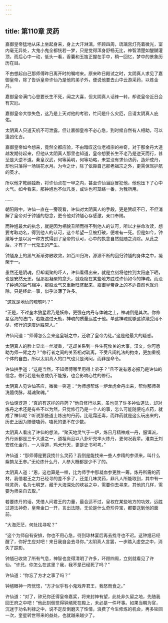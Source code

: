 ```yaml
---
---
---
```

title: 第110章 灵药
---





嘉御皇帝猛地从床上坐起身来，身上大汗淋漓，怀顾四周，琉璃宫灯亮着微光，室内毫无异处，大鬼小鬼全都恍若一梦，只是觉得浑身舒畅无比，神智清楚如醍醐灌顶，而后心中一动，低头一看，香囊和玉笛正握在手中，稍一回忆，梦中的景象历历在目。

不由想起自己那师傅昨日离开时的嘱咐来。原来昨日殿试之时，太阴真人求见了嘉御皇帝，除了告诉皇帝许仙乃是他的弟子外，便说他要去山中云游采药，以炼金丹。

嘉御皇帝满门心思要长生不死，闻之大喜，但太阴真人话锋一转，却说皇帝近日会有灾厄。

嘉御皇帝大惊失色，这乃是上天对他的考验，忙问是什么灾厄，且请太阴真人庇佑。

太阴真人只道天机不可泄露，但让嘉御皇帝不必心急，到时候自然有人相助，可以逢凶化吉。

嘉御皇帝如今想来，竟然全都应验，不由暗叹这位老祖宗的神奇，对于那金丹大道越发期待起来，但他从太阴真人那里也知道，皇帝想要长生不老乃是逆天而行，甚至是大逆不道。秦皇汉武，何等英明，何等功略，未尝没有求仙访药，造炉成丹，却也只落得一场镜花水月。为今之计，除了依靠自己那老祖宗之外，更需保驾护航的英才。

所以他才乾纲独断，将许仙点在一甲之内，甚至许仙当庭冒犯他，他也压下了心中火气。如今看来，那钟馗也不似凡类，或许也可笼络一番，为我所用。

……

朝阳殿中，许仙一直在一旁观看，许仙对太阴真人的手段，更是赞叹不已，不但消解了皇帝对于钟馗的怨念，更令他对钟馗心存感激，亲口奉赐。

而钟馗最大的执念，就是因为相貌丑陋而得不到他人的认可，所以才拼命攻读，想要考取功名，得到他人的认可，这个希望一旦被打破，便唯有一死。但是如今，钟馗等于是以另一种方式得到了皇帝的认可，心中的执念自然就随之消除。从此之后，才有了一代鬼王的产生。

钟馗身上的黑气渐渐弥散收敛，如百川归海，源源不断的回归钟馗的身体之中，凝聚于一。

虽然还是阴魂，但却凝聚的吓人，许仙看得出来，就是立刻将他拉到太阳底下晒，也是安然无恙，但那股凝聚的念头，就隐隐在某些地方胜过许仙如今的神魂。而没了钟馗的戾气相冲，那股龙气又重新旺盛起来，嘉御皇帝身上的不适自然也就消除，只是经此一事，似乎淡薄了许多。

“这就是地仙的魂魄吗？”

“正是，不过奎木狼星君乃是妖修，更强在内丹与体魄之上，神魂倒是其次。你修星宿海的法门，若能渡过天劫，神魂的质量远胜于他。单这神魂就够这钟馗受用不尽，修行的速度远胜常人。”

许仙问道：“师傅怎么会来这皇城之中，还收了皇帝为徒。”这是他最大的疑惑。

太阴真人的脸上显出一丝凝重，“这却关系到一件生死攸关的大事，汉文，你可愿助为师一臂之力？”修行者之间的关系相对疏离，不受凡间礼法的拘束，更加重视个体的自由，所以太阴真人的口气也只是询问，而非是命令。

许仙拱手道：“这是当然，不知师傅哪里用得上弟子？”且不说有恩必报乃是许仙的信念，修行若是有恩或仇不能报，也会影响心性的修行。

太阴真人见许仙答应，微微一笑道：“为师想帮炼一炉龙虎金丹出来，帮你那师弟洗髓伐脉，凝魂聚魄。”

许仙惊讶道：“真的有这样的丹药？”他自修行以来，虽也见了许多神仙道法，却对炼丹之术还是有些不以为然，只觉修行乃是一个人的事，怎么可能随便吃点药，就成了神仙呢？听说那些道士炼出的丹药，比砒霜还毒，而炸药就是这么玩出来的，历史上因为随便嗑药，嗑死的更不在少数。

太阴真人看出了许仙的想法，“聚天地灵气于一炉，炼日月精神成一丹，服饵派，外丹派都是三千大道之一，道祖尚且以八卦炉兜率火炼丹，更何况我辈。淮南王刘安炼化金丹，一人得道，鸡犬升天，更是史书可考。”

许仙道：“那师傅是要我找什么灵药？我倒是能找来一些人参精的参须来，叫什么紫韵龙王参。”无论炼什么丹，人参大概都是少不了的。

太阴真人道：“恩，这也算是一样，比为师手中那凝血参更胜一筹。炼丹所需的药材，我借君王之力已经寻的差不多了，还差几味灵药，非凡人所能取到，其中有一味灵药，名为七明芝，藏于大海深处的峡谷之中，需要你去寻来，其他的几样，需要为师亲自去取。”

若要炼丹的话，凭借人间君王的力量，最合适不过，皇权在某些地方的功效，远胜过道法神奇，皇帝金口一开，言出法随，无论是什么奇珍异宝，都要送到他的面前。

“大海茫茫，何处找寻呢？”

“这个为师自有安排，你也不用心急，待到琼林宴后再去找寻也不迟。这钟馗已经醒了，你好生应对吧！来日我自会去寻你。”太阴真人言罢，一步踏入虚空之中，消失了踪影。

钟馗已收敛了所有气息，神智也变得清明了许多，环顾四周，立刻就看见了许仙，“许兄，你怎么在这里？我，我不是已经死了吗？”

许仙道：“你忘了方才之事了吗？”

钟馗眼神一阵恍惚，“方才似乎有小鬼戏弄君王，我怒而食之。”

许仙道：“对了，钟兄你还得皇帝嘉奖，将来封神有望，此处非久留之地，先随我回王府之中吧！”他此刻倒觉得钟馗死在殿上，未必是一件坏事。如果当朝为官，沉迷于功名利禄之中，说不定反倒磨灭了性情，浪费了今生修炼的机会，再多轮回一次，奎星转世带来的益处，也就越来越少了。
